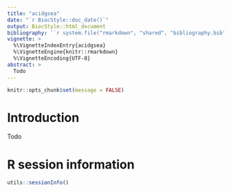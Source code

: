 ```yaml
---
title: "acidgsea"
date: "`r BiocStyle::doc_date()`"
output: BiocStyle::html_document
bibliography: '`r system.file("rmarkdown", "shared", "bibliography.bib", package = "basejump")`'
vignette: >
  %\VignetteIndexEntry{acidgsea}
  %\VignetteEngine{knitr::rmarkdown}
  %\VignetteEncoding{UTF-8}
abstract: >
  Todo
---
```


```r
knitr::opts_chunk$set(message = FALSE)
```

# Introduction

Todo

# R session information

```r
utils::sessionInfo()
```
